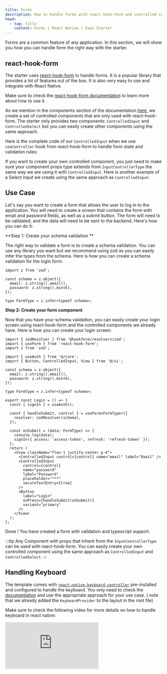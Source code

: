 ```yaml
---
title: Forms
description: How to handle forms with react-hook-form and controlled components.
head:
  - tag: title
    content: Forms | React Native / Expo Starter
---
```



Forms are a common feature of any application. In this section, we will show you how you can handle form the right way with the starter.

## react-hook-form

The starter uses [react-hook-form](https://react-hook-form.com/) to handle forms. It is a popular library that provides a lot of features out of the box. It is also very easy to use and integrate with React Native.

Make sure to check the [react-hook-form documentation](https://react-hook-form.com/) to learn more about how to use it.

As we mention in the components section of the documentation [here](../components/), we create a set of controlled components that are only used with react-hook-form. The starter only provides two components: `ControlledInput` and `ControlledSelect` but you can easily create other components using the same approach.

Here is the complete code of our `ControlledInput` when we use `useController` hook from react-hook-form to handle form state and validation rules:

<CodeBlock file="src/ui/input.tsx" />

If you want to create your own controlled component, you just need to make sure your component props type extends from `InputControllerType` the same way we are using it with `ControlledInput`.
Here is another example of a Select input we create using the same approach as `ControlledInput`:

<CodeBlock file="src/ui/select.tsx" />

## Use Case

Let's say you want to create a form that allows the user to log in to the application. You will need to create a screen that contains the form with email and password fields, as well as a submit button. The form will need to be validated, and the data will need to be sent to the backend. Here's how you can do it:

**Step 1: Create your schema validation **

The right way to validate a form is to create a schema validation. You can use any library you want but we recommend using zod as you can easily infer the types from the schema. Here is how you can create a schema validation for the login form:

```tsx
import z from 'zod';

const schema = z.object({
  email: z.string().email(),
  password: z.string().min(6),
});

type FormType = z.infer<typeof schema>;
```

**Step 2: Create your form component**

Now that you have your schema validation, you can easily create your login screen using react-hook-form and the controlled components we already have.
Here is how you can create your login screen:

```tsx
import { zodResolver } from '@hookform/resolvers/zod';
import { useForm } from 'react-hook-form';
import z from 'zod';

import { useAuth } from '@/core';
import { Button, ControlledInput, View } from '@/ui';

const schema = z.object({
  email: z.string().email(),
  password: z.string().min(6),
});

type FormType = z.infer<typeof schema>;

export const Login = () => {
  const { signIn } = useAuth();

  const { handleSubmit, control } = useForm<FormType>({
    resolver: zodResolver(schema),
  });

  const onSubmit = (data: FormType) => {
    console.log(data);
    signIn({ access: 'access-token', refresh: 'refresh-token' });
  };
  return (
    <View className="flex-1 justify-center p-4">
      <ControlledInput control={control} name="email" label="Email" />
      <ControlledInput
        control={control}
        name="password"
        label="Password"
        placeholder="***"
        secureTextEntry={true}
      />
      <Button
        label="Login"
        onPress={handleSubmit(onSubmit)}
        variant="primary"
      />
    </View>
  );
};
```

Done ! You have created a form with validation and typescript support.

:::tip
Any Component with props that inherit from the `InputControllerType` can be used with react-hook-form. You can easily create your own controlled component using the same approach as `ControlledInput` and `ControlledSelect`.
:::

## Handling Keyboard

The template comes with [`react-native-keyboard-controller`](https://kirillzyusko.github.io/react-native-keyboard-controller/) pre-installed and configured to handle the keyboard. You only need to check the [documentation](https://kirillzyusko.github.io/react-native-keyboard-controller/) and use the appropriate approach for your use case. ( note that we already added the `KeyboardProvider` to the layout in the root file)

Make sure to check the following video for more details on how to handle keyboard in react native:

<div class="embed-container">
  <iframe
    src="https://www.youtube.com/embed/Y51mDfAhd4E?si=8uPml61z0R1hsZGy&amp;start=1139"
    frameborder="0"
    allowfullscreen
  ></iframe>
</div>
